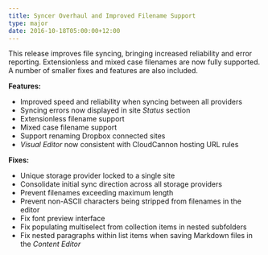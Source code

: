 ```yaml
---
title: Syncer Overhaul and Improved Filename Support
type: major
date: 2016-10-18T05:00:00+12:00
---
```



This release improves file syncing, bringing increased reliability and error reporting. Extensionless and mixed case filenames are now fully supported. A number of smaller fixes and features are also included.

**Features:**

* Improved speed and reliability when syncing between all providers
* Syncing errors now displayed in site *Status* section
* Extensionless filename support
* Mixed case filename support
* Support renaming Dropbox connected sites
* *Visual Editor* now consistent with CloudCannon hosting URL rules

**Fixes:**

* Unique storage provider locked to a single site
* Consolidate initial sync direction across all storage providers
* Prevent filenames exceeding maximum length
* Prevent non-ASCII characters being stripped from filenames in the editor
* Fix font preview interface
* Fix populating multiselect from collection items in nested subfolders
* Fix nested paragraphs within list items when saving Markdown files in the *Content Editor*